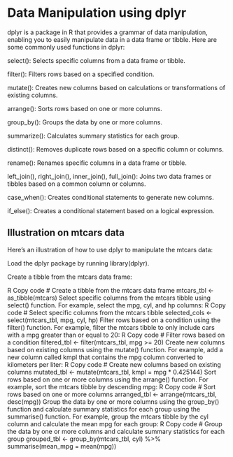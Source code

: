 # Data Manipulation using dplyr

dplyr is a package in R that provides a grammar of data manipulation, enabling you to easily manipulate data in a data frame or tibble. Here are some commonly used functions in dplyr:

select(): Selects specific columns from a data frame or tibble.

filter(): Filters rows based on a specified condition.

mutate(): Creates new columns based on calculations or transformations of existing columns.

arrange(): Sorts rows based on one or more columns.

group_by(): Groups the data by one or more columns.

summarize(): Calculates summary statistics for each group.

distinct(): Removes duplicate rows based on a specific column or columns.

rename(): Renames specific columns in a data frame or tibble.

left_join(), right_join(), inner_join(), full_join(): Joins two data frames or tibbles based on a common column or columns.

case_when(): Creates conditional statements to generate new columns.

if_else(): Creates a conditional statement based on a logical expression.

## Illustration on mtcars data

Here's an illustration of how to use dplyr to manipulate the mtcars data:

Load the dplyr package by running library(dplyr).

Create a tibble from the mtcars data frame:

R Copy code \# Create a tibble from the mtcars data frame mtcars_tbl \<- as_tibble(mtcars) Select specific columns from the mtcars tibble using select() function. For example, select the mpg, cyl, and hp columns: R Copy code \# Select specific columns from the mtcars tibble selected_cols \<- select(mtcars_tbl, mpg, cyl, hp) Filter rows based on a condition using the filter() function. For example, filter the mtcars tibble to only include cars with a mpg greater than or equal to 20: R Copy code \# Filter rows based on a condition filtered_tbl \<- filter(mtcars_tbl, mpg \>= 20) Create new columns based on existing columns using the mutate() function. For example, add a new column called kmpl that contains the mpg column converted to kilometers per liter: R Copy code \# Create new columns based on existing columns mutated_tbl \<- mutate(mtcars_tbl, kmpl = mpg \* 0.425144) Sort rows based on one or more columns using the arrange() function. For example, sort the mtcars tibble by descending mpg: R Copy code \# Sort rows based on one or more columns arranged_tbl \<- arrange(mtcars_tbl, desc(mpg)) Group the data by one or more columns using the group_by() function and calculate summary statistics for each group using the summarise() function. For example, group the mtcars tibble by the cyl column and calculate the mean mpg for each group: R Copy code \# Group the data by one or more columns and calculate summary statistics for each group grouped_tbl \<- group_by(mtcars_tbl, cyl) %\>% summarise(mean_mpg = mean(mpg))
